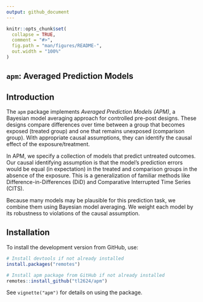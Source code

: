 ```yaml
---
output: github_document
---
```


<!-- README.md is generated from README.Rmd. Please edit that file -->

```r
knitr::opts_chunk$set(
  collapse = TRUE,
  comment = "#>",
  fig.path = "man/figures/README-",
  out.width = "100%"
)
```

## `apm`: Averaged Prediction Models

<!-- badges: start -->
<!-- badges: end -->

## Introduction

The `apm` package implements *Averaged Prediction Models (APM)*, a Bayesian model averaging approach for controlled pre-post designs. These designs compare differences over time between a group that becomes exposed (treated group) and one that remains unexposed (comparison group). With appropriate causal assumptions, they can identify the causal effect of the exposure/treatment.

In APM, we specify a collection of models that predict untreated outcomes. Our causal identifying assumption is that the model's prediction errors would be equal (in expectation) in the treated and comparison groups in the absence of the exposure. This is a generalization of familiar methods like Difference-in-Differences (DiD) and Comparative Interrupted Time Series (CITS).

Because many models may be plausible for this prediction task, we combine them using Bayesian model averaging. We weight each model by its robustness to violations of the causal assumption.

## Installation

To install the development version from GitHub, use:

```r

# Install devtools if not already installed
install.packages("remotes")

# Install apm package from GitHub if not already installed
remotes::install_github("tl2624/apm")

```

See `vignette("apm")` for details on using the package.
